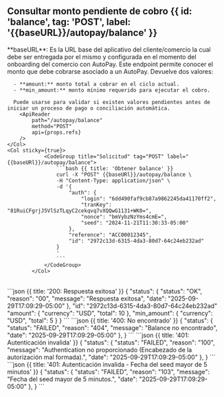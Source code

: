 
## Consultar monto pendiente de cobro {{ id: 'balance', tag: 'POST', label: '{{baseURL}}/autopay/balance' }}

<Note type="warning">
    **baseURL**: Es la URL base del aplicativo del cliente/comercio la cual debe ser entregada por el mismo y configurada en el momento del onboarding del comercio con AutoPay.
</Note>

<Row>
    <Col>
      Este endpoint permite conocer el monto que debe cobrarse asociado a un AutoPay.
      Devuelve dos valores:

      - **amount:** monto total a cobrar en el ciclo actual.
      - **min_amount:** monto mínimo requerido para ejecutar el cobro.

      Puede usarse para validar si existen valores pendientes antes de iniciar un proceso de pago o conciliación automática.
        <ApiReader
            path="/autopay/balance"
            method="POST"
            api={props.refs}
        />
    </Col>
    <Col sticky={true}>
                <CodeGroup title="Solicitud" tag="POST" label="{{baseURl}}/autopay/balance">
                    ```bash {{ title: 'Obtener balance' }}
                    curl -X "POST" {{baseURl}}/autopay/balance \
                    -H "Content-Type: application/json" \
                    -d '{
                        "auth": {
                            "login": "6dd490faf9cb87a9862245da41170ff2",
                            "tranKey": "81RuiCFgrjJ5VlSzTLqyC2cekqvq7vXQQwG1131+WK0=",
                            "nonce": "bmVybzNzYms4cmE=",
                            "seed": "2024-11-21T11:30:33-05:00"
                        },
                        "reference": "ACC00012345",
                        "id": "2972c13d-6315-4da3-80d7-64c24eb232ad"
                    }
                    '
                    ```
                </CodeGroup>
            </Col>
</Row>

<Row>
    <Col>
        <ApiReader
            path="/autopay/balance"
            method="POST"
            type="response"
            api={props.refs}
        />
    </Col>
    <Col sticky>
        <br />
        <CodeGroup title="Respuesta">
            ```json {{ title: '200: Respuesta exitosa' }}
            {
              "status": {
                 "status": "OK",
                 "reason": "00",
                 "message": "Respuesta exitosa",
                 "date": "2025-09-29T17:09:29-05:00"
              },
              "id": "2972c13d-6315-4da3-80d7-64c24eb232ad"
              "amount": {
               "currency": "USD",
               "total": 10
              },
              "min_amount": {
                "currency": "USD",
                "total": 5
              }
            }
            ```
            ```json {{ title: '400: No encontrado' }}
            {
              "status": {
                 "status": "FAILED",
                 "reason": "404",
                 "message": "Balance no encontrado",
                 "date": "2025-09-29T17:09:29-05:00"
              },
            }
            ```
            ```json {{ title: '401: Autenticación invalida' }}
            {
              "status": {
                 "status": "FAILED",
                 "reason": "100",
                 "message": "Authentication no proporcionado (Encabezado de la autorización mal formada).",
                 "date": "2025-09-29T17:09:29-05:00"
              },
            }
            ```
            ```json {{ title: '401: Autenticación invalida - Fecha del seed mayor de 5 minutos' }}
            {
              "status": {
                 "status": "FAILED",
                 "reason": "103",
                 "message": "Fecha del seed mayor de 5 minutos.",
                 "date": "2025-09-29T17:09:29-05:00"
              },
            }
            ```
        </CodeGroup>
    </Col>
</Row>

